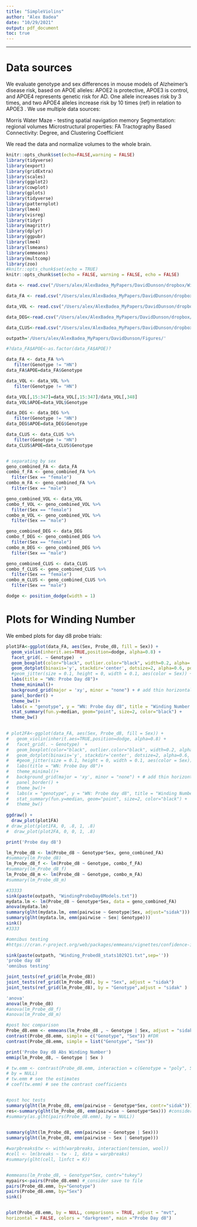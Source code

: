 ```yaml
---
title: "SimpleViolins"
author: "Alex Badea"
date: "10/29/2021"
output: pdf_document
toc: true
---
```


---
# Data sources

We evaluate genotype and sex differences in mouse models of Alzheimer's disease risk, based on APOE alleles: APOE2 is protective, APOE3 is control, and APOE4 represents genetic risk for AD. One allele increases risk by 3 times, and two APOE4 alleles increase risk by 10 times (ref) in relation to APOE3 . We use multiple data sources:

Morris Water Maze - testing spatial navigation memory
Segmentation: regional volumes
Microstructural properties: FA
Tractography Based Connectivity: Degree, and Clustering Coefficient

We read the data and normalize volumes to the whole brain.

```r


knitr::opts_chunk$set(echo=FALSE,warning = FALSE)
library(tidyverse)
library(export)
library(gridExtra)
library(scales)
library(ggplot2)
library(cowplot)
library(gplots)
library(tidyverse)
library(patternplot)
library(lme4)
library(visreg)
library(tidyr)
library(magrittr) 
library(dplyr)
library(ggpubr)
library(lme4)
library(lsmeans)
library(emmeans)
library(multcomp)
library(zoo)
#knitr::opts_chunk$set(echo = TRUE)
knitr::opts_chunk$set(echo = FALSE, warning = FALSE, echo = FALSE)

data <- read.csv("/Users/alex/AlexBadea_MyPapers/DavidDunson/dropbox/WindingNumber/APOE22APOE33APOE44Young_FA.csv")

data_FA <- read.csv("/Users/alex/AlexBadea_MyPapers/DavidDunson/dropbox/WindingNumber/APOE22APOE33APOE44Young_FA.csv")

data_VOL <- read.csv("/Users/alex/AlexBadea_MyPapers/DavidDunson/dropbox/WindingNumber/APOE22APOE33APOE44Young_VOL.csv")

data_DEG<-read.csv("/Users/alex/AlexBadea_MyPapers/DavidDunson/dropbox/WindingNumber/APOE22APOE33APOE44Young_DEG.csv")

data_CLUS<-read.csv("/Users/alex/AlexBadea_MyPapers/DavidDunson/dropbox/WindingNumber/APOE22APOE33APOE44Young_CLUS.csv")

outpath='/Users/alex/AlexBadea_MyPapers/DavidDunson/Figures/'

#?data_FA$APOE<-as.factor(data_FA$APOE)?

data_FA <- data_FA %>% 
   filter(Genotype != "HN") 
data_FA$APOE=data_FA$Genotype

data_VOL <- data_VOL %>% 
   filter(Genotype != "HN") 

data_VOL[,15:347]=data_VOL[,15:347]/data_VOL[,348]
data_VOL$APOE=data_VOL$Genotype

data_DEG <- data_DEG %>% 
   filter(Genotype != "HN") 
data_DEG$APOE=data_DEG$Genotype

data_CLUS <- data_CLUS %>% 
   filter(Genotype != "HN") 
data_CLUS$APOE=data_CLUS$Genotype


# separating by sex
geno_combined_FA <- data_FA
combo_f_FA <- geno_combined_FA %>% 
  filter(Sex == "female")
combo_m_FA <- geno_combined_FA %>% 
  filter(Sex == "male")

geno_combined_VOL <- data_VOL
combo_f_VOL <- geno_combined_VOL %>% 
  filter(Sex == "female")
combo_m_VOL <- geno_combined_VOL %>% 
  filter(Sex == "male")

geno_combined_DEG <- data_DEG
combo_f_DEG <- geno_combined_DEG %>% 
  filter(Sex == "female")
combo_m_DEG <- geno_combined_DEG %>% 
  filter(Sex == "male")

geno_combined_CLUS <- data_CLUS
combo_f_CLUS <- geno_combined_CLUS %>% 
  filter(Sex == "female")
combo_m_CLUS <- geno_combined_CLUS %>% 
  filter(Sex == "male")

dodge <- position_dodge(width = 1)
```


# Plots for Winding Number

We embed plots for day d8 probe trials:

```r
plot1FA<-ggplot(data_FA, aes(Sex, Probe_d8, fill = Sex)) +
  geom_violin(inherit.aes=TRUE,position=dodge, alpha=0.8) +
  facet_grid(. ~ Genotype)  +
  geom_boxplot(color="black", outlier.color="black", width=0.2, alpha=.8, position=dodge) +
  geom_dotplot(binaxis='y', stackdir='center', dotsize=2, alpha=0.6, position=dodge)+
  #geom_jitter(size = 0.1, height = 0, width = 0.1, aes(color = Sex)) + 
  labs(title = "WN: Probe Day d8")+
  theme_minimal()+
  background_grid(major = 'xy', minor = "none") + # add thin horizontal lines 
  panel_border() + 
  theme_bw()+
  labs(x = "genotype", y = "WN: Probe day d8", title = "Winding Number Probe Day d8 ") +
  stat_summary(fun.y=median, geom="point", size=2, color="black") +
  theme_bw() 
 

# plot2FA<-ggplot(data_FA, aes(Sex, Probe_d8, fill = Sex)) +
#   geom_violin(inherit.aes=TRUE,position=dodge, alpha=0.8) +
#   facet_grid(. ~ Genotype)  +
#   geom_boxplot(color="black", outlier.color="black", width=0.2, alpha=.8, position=dodge) +
#   geom_dotplot(binaxis='y', stackdir='center', dotsize=2, alpha=0.6, position=dodge)+
#   #geom_jitter(size = 0.1, height = 0, width = 0.1, aes(color = Sex)) + 
#   labs(title = "WN: Probe Day d8")+
#   theme_minimal()+
#   background_grid(major = 'xy', minor = "none") + # add thin horizontal lines 
#   panel_border() + 
#   theme_bw()+
#   labs(x = "genotype", y = "WN: Probe day d8", title = "Winding Number Probe Day d8 ") +
#   stat_summary(fun.y=median, geom="point", size=2, color="black") +
#   theme_bw() 
 
ggdraw() + 
  draw_plot(plot1FA)
# draw_plot(plot1FA, 0, .8, 1, .8) 
#  draw_plot(plot2FA, 0, 0, 1, .8) 

print('Probe day d8') 

lm_Probe_d8 <- lm(Probe_d8 ~ Genotype*Sex, geno_combined_FA)
#summary(lm_Probe_d8)
lm_Probe_d8_f <- lm(Probe_d8 ~ Genotype, combo_f_FA)
#summary(lm_Probe_d8_f)
lm_Probe_d8_m <- lm(Probe_d8 ~ Genotype, combo_m_FA)
#summary(lm_Probe_d8_m)

#33333
sink(paste(outpath, "WindingProbeDay8Models.txt"))
mydata.lm <- lm(Probe_d8 ~ Genotype*Sex, data = geno_combined_FA)
anova(mydata.lm)
summary(glht(mydata.lm, emm(pairwise ~ Genotype|Sex, adjust="sidak"))) #consider save to file
summary(glht(mydata.lm, emm(pairwise ~ Sex| Genotype)))
sink()
#3333

#omnibus testing
#https://cran.r-project.org/web/packages/emmeans/vignettes/confidence-intervals.html#adjust

sink(paste(outpath, "Winding_Probed8_stats102921.txt",sep=''))
'probe day d8'
'omnibus testing'

joint_tests(ref_grid(lm_Probe_d8)) 
joint_tests(ref_grid(lm_Probe_d8), by = "Sex", adjust = "sidak") 
joint_tests(ref_grid(lm_Probe_d8), by = "Genotype",adjust = "sidak" ) 

'anova'
anova(lm_Probe_d8)
#anova(lm_Probe_d8_f)
#anova(lm_Probe_d8_m)

#post hoc comparison
Probe_d8.emm <- emmeans(lm_Probe_d8 , ~ Genotype | Sex, adjust = "sidak")
contrast(Probe_d8.emm, simple = c("Genotype", "Sex")) #FDR
contrast(Probe_d8.emm, simple = list("Genotype", "Sex"))

print('Probe Day d8 Abs Winding Number')
emmip(lm_Probe_d8, ~ Genotype | Sex )

# tw.emm <- contrast(Probe_d8.emm, interaction = c(Genotype = "poly", Sex = "consec"),
# by = NULL)
# tw.emm # see the estimates
# coef(tw.emm) # see the contrast coefficients


#post hoc tests
summary(glht(lm_Probe_d8, emm(pairwise ~ Genotype*Sex, contr="sidak"))) #consider save to file
res<-summary(glht(lm_Probe_d8, emm(pairwise ~ Genotype*Sex))) #consider save to file
#summary(as.glht(pairs(Probe_d8.emm), by = NULL))
 

summary(glht(lm_Probe_d8, emm(pairwise ~ Genotype | Sex)))
summary(glht(lm_Probe_d8, emm(pairwise ~ Sex | Genotype)))

#warpbreaks$tw <- with(warpbreaks, interaction(tension, wool))
#cell <- lm(breaks ~ tw - 1, data = warpbreaks)
#summary(glht(cell, linfct = K))


#emmeans(lm_Probe_d8, ~ Genotype*Sex, contr="tukey")
mypairs<-pairs(Probe_d8.emm) #_consider save to file
pairs(Probe_d8.emm, by="Genotype")
pairs(Probe_d8.emm, by="Sex")
sink()


plot(Probe_d8.emm, by = NULL, comparisons = TRUE, adjust = "mvt",
horizontal = FALSE, colors = "darkgreen", main ="Probe Day d8")
```